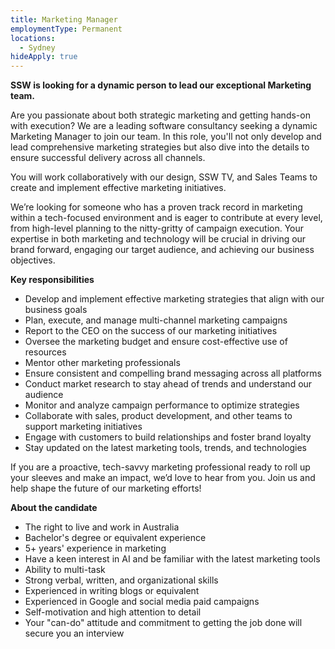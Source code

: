 ```yaml
---
title: Marketing Manager
employmentType: Permanent
locations:
  - Sydney
hideApply: true
---
```


**SSW is looking for a dynamic person to lead our exceptional Marketing team.**

Are you passionate about both strategic marketing and getting hands-on with execution? We are a leading
software consultancy seeking a dynamic Marketing Manager to join our team. In this role, you'll not only develop and lead comprehensive marketing strategies but also dive into the details to ensure successful delivery across all channels.

You will work collaboratively with our design, SSW TV, and Sales Teams to create and implement effective marketing initiatives.

We’re looking for someone who has a proven track record in marketing within a tech-focused environment and is eager to contribute at every level, from high-level planning to the nitty-gritty of campaign execution. Your expertise in both marketing and technology will be crucial in driving our brand forward, engaging our target audience, and achieving our business objectives.

**Key responsibilities**

* Develop and implement effective marketing strategies that align with our business goals
* Plan, execute, and manage multi-channel marketing campaigns
* Report to the CEO on the success of our marketing initiatives
* Oversee the marketing budget and ensure cost-effective use of resources
* Mentor other marketing professionals
* Ensure consistent and compelling brand messaging across all platforms
* Conduct market research to stay ahead of trends and understand our audience
* Monitor and analyze campaign performance to optimize strategies
* Collaborate with sales, product development, and other teams to support marketing initiatives
* Engage with customers to build relationships and foster brand loyalty
* Stay updated on the latest marketing tools, trends, and technologies

If you are a proactive, tech-savvy marketing professional ready to roll up your sleeves and make an impact, we’d love to hear from you. Join us and help shape the future of our marketing efforts!

**About the candidate**

* The right to live and work in Australia
* Bachelor's degree or equivalent experience
* 5+ years' experience in marketing
* Have a keen interest in AI and be familiar with the latest marketing tools
* Ability to multi-task
* Strong verbal, written, and organizational skills
* Experienced in writing blogs or equivalent
* Experienced in Google and social media paid campaigns
* Self-motivation and high attention to detail
* Your "can-do" attitude and commitment to getting the job done will secure you an interview
